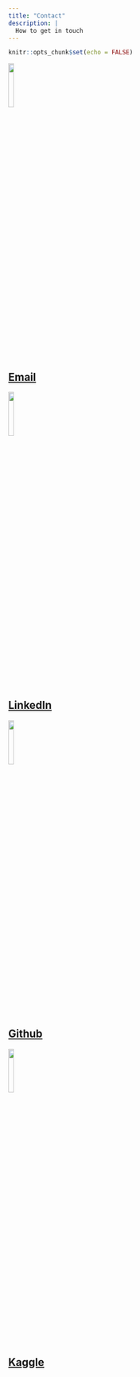```yaml
---
title: "Contact"
description: |
  How to get in touch
---
```


```r
knitr::opts_chunk$set(echo = FALSE)
```

![](images/gmail_icon.png){ width=15% }  

## [Email](mailto:jbixon13@gmail.com)  


![](images/linkedin_icon.png){ width=15% }  

## [LinkedIn](https://www.linkedin.com/in/jasonbixon)  


![](images/github_icon.png){ width=15% }  

## [Github](https://github.com/jbixon13)      


![](images/kaggle_icon.png){ width=15% }  

## [Kaggle](https://www.kaggle.com/jbixon13/)